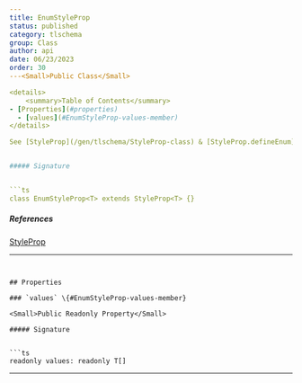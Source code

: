 ```yaml
---
title: EnumStyleProp
status: published
category: tlschema
group: Class
author: api
date: 06/23/2023
order: 30
---<Small>Public Class</Small>

<details>
	<summary>Table of Contents</summary>
- [Properties](#properties)
  - [values](#EnumStyleProp-values-member)
</details>

See [StyleProp](/gen/tlschema/StyleProp-class) & [StyleProp.defineEnum](/gen/tlschema/StyleProp-class#StyleProp-defineEnum-member-1)


##### Signature


```ts
class EnumStyleProp<T> extends StyleProp<T> {}
```

##### References

[StyleProp](/gen/tlschema/StyleProp-class)

---
```


## Properties

### `values` \{#EnumStyleProp-values-member}

<Small>Public Readonly Property</Small>

##### Signature


```ts
readonly values: readonly T[]
```

---


